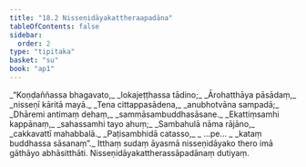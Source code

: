 ```yaml
---
title: "18.2 Nisseṇidāyakattheraapadāna"
tableOfContents: false
sidebar:
  order: 2
type: "tipitaka"
basket: "su"
book: "ap1"
---
```



<DynamicBreadcrumb />

<Division number="9" book="ap1" bookNo="20" page="207">

<Paragraph number="2520" type="verses" book="ap1">
_“Koṇḍaññassa bhagavato,_  
_lokajeṭṭhassa tādino;_  
_Ārohatthāya pāsādaṃ,_  
_nisseṇī kāritā mayā._  

</Paragraph>

</Division>
<Division number="10" book="ap1" bookNo="20" page="208">

<Paragraph number="2521" type="verses" book="ap1">
_Tena cittappasādena,_  
_anubhotvāna sampadā;_  
_Dhāremi antimaṃ dehaṃ,_  
_sammāsambuddhasāsane._  

</Paragraph>

</Division>
<Division number="11" book="ap1" bookNo="20" page="208">

<Paragraph number="2522" type="verses" book="ap1">
_Ekattiṃsamhi kappānaṃ,_  
_sahassamhi tayo ahuṃ;_  
_Sambahulā nāma rājāno,_  
_cakkavattī mahabbalā._  

</Paragraph>

</Division>
<Division number="12" book="ap1" bookNo="20" page="208">

<Paragraph number="2523" type="verses" book="ap1">
_Paṭisambhidā catasso,_  
_ …pe… _  
_kataṃ buddhassa sāsanaṃ”._  

</Paragraph>

<Paragraph number="2524" book="ap1">
Itthaṃ sudaṃ āyasmā nisseṇidāyako thero imā gāthāyo abhāsitthāti.

</Paragraph>
</Division>

<Paragraph number="2525" type="center" book="ap1">
Nisseṇidāyakattherassāpadānaṃ dutiyaṃ.
</Paragraph>